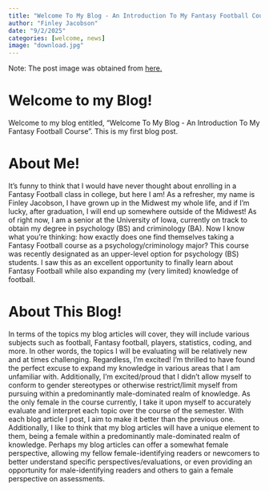 ```yaml
---
title: "Welcome To My Blog - An Introduction To My Fantasy Football Course"
author: "Finley Jacobson"
date: "9/2/2025"
categories: [welcome, news]
image: "download.jpg"
---
```

Note: The post image was obtained from [here.](https://www.pickpik.com/american-football-football-sports-ball-grass-sport-131693)

# Welcome to my Blog! {#sec-welcome}

Welcome to my blog entitled, "Welcome To My Blog - An Introduction To My Fantasy Football Course".
This is my first blog post.

# About Me! {#sec-me}

  It's funny to think that I would have never thought about enrolling in a Fantasy Football class in college, but here I am! As a refresher, my name is Finley Jacobson, I have grown up in the Midwest my whole life, and if I'm lucky, after graduation, I will end up somewhere outside of the Midwest! As of right now, I am a senior at the University of Iowa, currently on track to obtain my degree in psychology (BS) and criminology (BA). Now I know what you're thinking: how exactly does one find themselves taking a Fantasy Football course as a psychology/criminology major? This course was recently designated as an upper-level option for psychology (BS) students. I saw this as an excellent opportunity to finally learn about Fantasy Football while also expanding my (very limited) knowledge of football.

# About This Blog! {#sec-about}

  In terms of the topics my blog articles will cover, they will include various subjects such as football, Fantasy football, players, statistics, coding, and more. In other words, the topics I will be evaluating will be relatively new and at times challenging. Regardless, I'm excited! I'm thrilled to have found the perfect excuse to expand my knowledge in various areas that I am unfamiliar with. Additionally, I'm excited/proud that I didn't allow myself to conform to gender stereotypes or otherwise restrict/limit myself from pursuing within a predominantly male-dominated realm of knowledge. As the only female in the course currently, I take it upon myself to accurately evaluate and interpret each topic over the course of the semester. With each blog article I post, I aim to make it better than the previous one. 
    Additionally, I like to think that my blog articles will have a unique element to them, being a female within a predominantly male-dominated realm of knowledge. Perhaps my blog articles can offer a somewhat female perspective, allowing my fellow female-identifying readers or newcomers to better understand specific perspectives/evaluations, or even providing an opportunity for male-identifying readers and others to gain a female perspective on assessments. 
